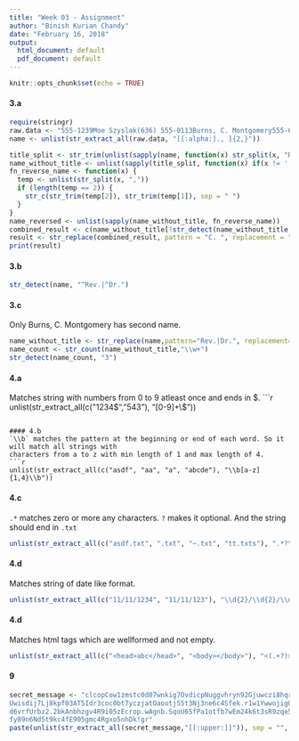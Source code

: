 ```yaml
---
title: "Week 03 - Assignment"
author: "Binish Kurian Chandy"
date: "February 16, 2018"
output:
  html_document: default
  pdf_document: default
---
```


```r
knitr::opts_chunk$set(echo = TRUE)
```

#### 3.a
```r
require(stringr)
raw.data <- "555-1239Moe Szyslak(636) 555-0113Burns, C. Montgomery555-6542Rev. Timothy Lovejoy555 8904Ned Flanders636-555-3226Simpson, Homer5543642Dr. Julius Hibbert"
name <- unlist(str_extract_all(raw.data, "[[:alpha:]., ]{2,}"))

title_split <- str_trim(unlist(sapply(name, function(x) str_split(x, "Rev.|Dr."))))
name_without_title <- unlist(sapply(title_split, function(x) if(x != '') x))
fn_reverse_name <- function(x) {
  temp <- unlist(str_split(x, ","))
  if (length(temp == 2)) {
    str_c(str_trim(temp[2]), str_trim(temp[1]), sep = " ")
  }
}
name_reversed <- unlist(sapply(name_without_title, fn_reverse_name))
combined_result <- c(name_without_title[!str_detect(name_without_title, ",")], name_reversed[!is.na(name_reversed)])
result <- str_replace(combined_result, pattern = "C. ", replacement = "")
print(result)
```

#### 3.b
```r
str_detect(name, "^Rev.|^Dr.")
```

#### 3.c
Only Burns, C. Montgomery has second name.
```r
name_without_title <- str_replace(name,pattern="Rev.|Dr.", replacement="")
name_count <- str_count(name_without_title,"\\w+")
str_detect(name_count, "3")
```

#### 4.a
Matches string with numbers from 0 to 9 atleast once and ends in $.
```r
unlist(str_extract_all(c("1234$", "543"), "[0-9]+\\$"))
```

#### 4.b
`\\b` matches the pattern at the beginning or end of each word. So it will match all strings with
characters from a to z with min length of 1 and max length of 4.
```r
unlist(str_extract_all(c("asdf", "aa", "a", "abcde"), "\\b[a-z]{1,4}\\b"))
```

#### 4.c
`.*` matches zero or more any characters. `?` makes it optional. And the string should end in `.txt`
```r
unlist(str_extract_all(c("asdf.txt", ".txt", "~.txt", "tt.txts"), ".*?\\.txt$"))
```

#### 4.d
Matches string of date like format.
```r
unlist(str_extract_all(c("11/11/1234", "11/11/123"), "\\d{2}/\\d{2}/\\d{4}"))
```

#### 4.d
Matches html tags which are wellformed and not empty.
```r
unlist(str_extract_all(c("<head>abc</head>", "<body></body>"), "<(.+?)>.+?</\\1>"))
```

#### 9
```r
secret_message <- "clcopCow1zmstc0d87wnkig7OvdicpNuggvhryn92Gjuwczi8hqrfpRxs5Aj5dwpn0Tanwo
Uwisdij7Lj8kpf03AT5Idr3coc0bt7yczjatOaootj55t3Nj3ne6c4Sfek.r1w1YwwojigO
d6vrfUrbz2.2bkAnbhzgv4R9i05zEcrop.wAgnb.SqoU65fPa1otfb7wEm24k6t3sR9zqe5
fy89n6Nd5t9kc4fE905gmc4Rgxo5nhDk!gr"
paste(unlist(str_extract_all(secret_message,"[[:upper:]]")), sep = "", collapse = "")
```